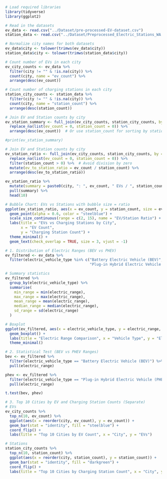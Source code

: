 ```r
# Load required libraries
library(tidyverse)
library(ggplot2)

# Read in the datasets
ev_data <- read.csv("../Dataset/pre-processed-EV-dataset.csv")
station_data <- read.csv("../Dataset/Preprocessed_Electric_Stations_WA.csv")
```

```r
# Normalize city names for both datasets
ev_data$city <- tolower(trimws(ev_data$city))
station_data$city <- tolower(trimws(station_data$city))

# Count number of EVs in each city
ev_city_counts <- ev_data %>%
  filter(city != "" & !is.na(city)) %>%
  count(city, name = "ev_count") %>%
  arrange(desc(ev_count))

# Count number of charging stations in each city
station_city_counts <- station_data %>%
  filter(city != "" & !is.na(city)) %>%
  count(city, name = "station_count") %>%
  arrange(desc(station_count))

# Join EV and Station counts by city
ev_station_summary <- full_join(ev_city_counts, station_city_counts, by = "city") %>%
  replace_na(list(ev_count = 0, station_count = 0)) %>%
  arrange(desc(ev_count))  # Or use station_count for sorting by station data

#print(ev_station_summary)

# Join EV and Station counts by city
ev_station_ratio <- full_join(ev_city_counts, station_city_counts, by = "city") %>%
  replace_na(list(ev_count = 0, station_count = 0)) %>%
  filter(station_count > 0) %>%  # Avoid division by zero
  mutate(ev_to_station_ratio = ev_count / station_count) %>%
  arrange(desc(ev_to_station_ratio))

ev_station_ratio %>%
  mutate(summary = paste0(city, ": ", ev_count, " EVs / ", station_count, " stations = Ratio: ", round(ev_to_station_ratio, 2))) %>%
  pull(summary) %>%
  head(10)

```

```r
# Bubble Chart: EVs vs Stations with bubble size = ratio
ggplot(ev_station_ratio, aes(x = ev_count, y = station_count, size = ev_to_station_ratio, label = city)) +
  geom_point(alpha = 0.6, color = "steelblue") +
  scale_size_continuous(range = c(2, 15), name = "EV/Station Ratio") +
  labs(title = "EVs vs Charging Stations by City",
       x = "EV Count",
       y = "Charging Station Count") +
  theme_minimal() +
  geom_text(check_overlap = TRUE, size = 3, vjust = -1)

```

```r
# 1. Distribution of Electric Ranges (BEV vs PHEV)
ev_filtered <- ev_data %>%
  filter(electric_vehicle_type %in% c("Battery Electric Vehicle (BEV)",
                                      "Plug-in Hybrid Electric Vehicle (PHEV)"))

# Summary statistics
ev_filtered %>%
  group_by(electric_vehicle_type) %>%
  summarise(
    min_range = min(electric_range),
    max_range = max(electric_range),
    mean_range = mean(electric_range),
    median_range = median(electric_range),
    sd_range = sd(electric_range)
  )

# Boxplot
ggplot(ev_filtered, aes(x = electric_vehicle_type, y = electric_range, fill = electric_vehicle_type)) +
  geom_boxplot() +
  labs(title = "Electric Range Comparison", x = "Vehicle Type", y = "Electric Range (miles)") +
  theme_minimal()

```

```r
# 2. Statistical Test (BEV vs PHEV Ranges)
bev <- ev_filtered %>%
  filter(electric_vehicle_type == "Battery Electric Vehicle (BEV)") %>%
  pull(electric_range)

phev <- ev_filtered %>%
  filter(electric_vehicle_type == "Plug-in Hybrid Electric Vehicle (PHEV)") %>%
  pull(electric_range)

t.test(bev, phev)

```

```r
# 3. Top 10 Cities by EV and Charging Station Counts (Separate)
# EVs
ev_city_counts %>%
  top_n(10, ev_count) %>%
  ggplot(aes(x = reorder(city, ev_count), y = ev_count)) +
  geom_bar(stat = "identity", fill = "steelblue") +
  coord_flip() +
  labs(title = "Top 10 Cities by EV Count", x = "City", y = "EVs")

# Stations
station_city_counts %>%
  top_n(10, station_count) %>%
  ggplot(aes(x = reorder(city, station_count), y = station_count)) +
  geom_bar(stat = "identity", fill = "darkgreen") +
  coord_flip() +
  labs(title = "Top 10 Cities by Charging Station Count", x = "City", y = "Stations")

```
